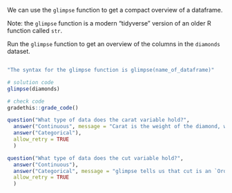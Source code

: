 

We can use the `glimpse` function to get a compact overview of a dataframe.

Note: the `glimpse` function is a modern "tidyverse" version of an older R function called `str`.

<!-- Book version -->

<!-- End book -->

<!-- Tutorial version -->

<p class="comment3">
Run the `glimpse` function to get an overview of the columns in the `diamonds` dataset.
</p>

```r

```

```r
"The syntax for the glimpse function is glimpse(name_of_dataframe)"
```


```r
# solution code
glimpse(diamonds)
```

```r
# check code
gradethis::grade_code()
```


```r
question("What type of data does the carat variable hold?", 
  answer("Continuous", message = "Carat is the weight of the diamond, which is continuous.", correct=TRUE),
  answer("Categorical"),
  allow_retry = TRUE
  )
```


```r
question("What type of data does the cut variable hold?", 
  answer("Continuous"),
  answer("Categorical", message = "glimpse tells us that cut is an `Ordered factor`. A factor is the data type R uses to hold categorical variables. A factor has levels, which have labels (e.g. 'Fair' or 'Good' for cut), but in each row the levels are referred to by their number (to save space).", correct=TRUE),
  allow_retry = TRUE
  )
```

<!-- End tutorial -->
